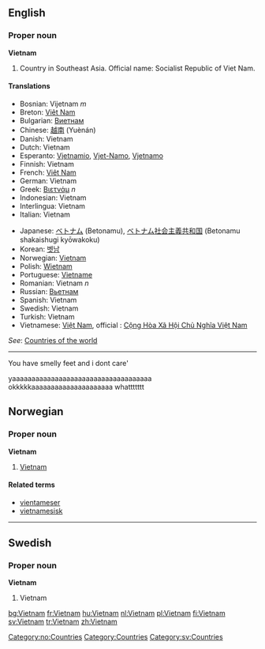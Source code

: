 ==English==
===Proper noun===
'''Vietnam'''
# Country in Southeast Asia. Official name: Socialist Republic of Viet Nam.
====Translations====
{{top}}
*Bosnian: Vijetnam ''m''
*Breton: [[Viêt Nam]]
*Bulgarian: [[Виетнам]]
*Chinese: [[越南]] (Yuènán)
*Danish: Vietnam
*Dutch: Vietnam
*Esperanto: [[Vjetnamio]], [[Vjet-Namo]], [[Vjetnamo]]
*Finnish: Vietnam
*French: [[Viêt Nam]]
*German: Vietnam
*Greek: [[Βιετνάμ]] ''n''
*Indonesian: Vietnam
*Interlingua: Vietnam
*Italian: Vietnam
{{mid}}
*Japanese: [[ベトナム]] (Betonamu), [[ベトナム]][[社会主義]][[共和国]] (Betonamu shakaishugi kyōwakoku)
*Korean: [[벳남]]
*Norwegian: [[#Norwegian|Vietnam]]
*Polish: [[Wietnam]]
*Portuguese: [[Vietname]]
*Romanian: Vietnam ''n''
*Russian: [[Вьетнам]]
*Spanish: Vietnam
*Swedish: Vietnam
*Turkish: Vietnam
*Vietnamese: [[Việt Nam]], official : [[w:vi:Việt Nam|Cộng Hòa Xã Hội Chủ Nghĩa Việt Nam]]
{{bottom}}
''See'': [[Countries of the world]]

----
You have smelly feet and i dont care'




yaaaaaaaaaaaaaaaaaaaaaaaaaaaaaaaaaaaa
okkkkkaaaaaaaaaaaaaaaaaaaaa
whattttttt

==Norwegian==
===Proper noun===
[[Category:no:Countries]]
'''Vietnam'''
#[[#English|Vietnam]]
====Related terms====
*[[vientameser]]
*[[vietnamesisk]]

----
==Swedish==
===Proper noun===
'''Vietnam'''

#Vietnam

[[Category:Countries]]
[[Category:sv:Countries]]
[[bg:Vietnam]]
[[fr:Vietnam]]
[[hu:Vietnam]]
[[nl:Vietnam]]
[[pl:Vietnam]]
[[fi:Vietnam]]
[[sv:Vietnam]]
[[tr:Vietnam]]
[[zh:Vietnam]]